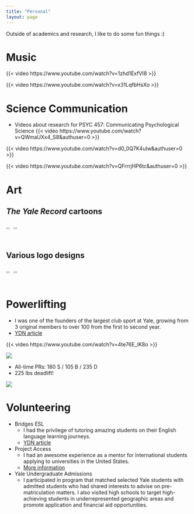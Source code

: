 ```yaml
---
title: "Personal"
layout: page
---
```

Outside of academics and research, I like to do some fun things :)

# Music
{{< video https://www.youtube.com/watch?v=1zhd1ExfVI8 >}}

{{< video https://www.youtube.com/watch?v=x31LqfbHsXo >}}

# Science Communication
- Videos about research for PSYC 457: Communicating Psychological Science
{{< video https://www.youtube.com/watch?v=QWmaUXx4_S8&authuser=0 >}}

{{< video https://www.youtube.com/watch?v=d0_0Q7K4uIw&authuser=0 >}}

{{< video https://www.youtube.com/watch?v=QFrrrjHP6tc&authuser=0 >}}

# Art 
## *The Yale Record* cartoons  
<div style="display: flex;">
  <img src="media/lanyard.png" width="50%"><img src="Cowboys.png" width="50%" >
</div>

## Various logo designs
<div style="display: flex;">
  <img src="media/CogSci%20Logo2.png" width="50%"><img src="media/Sticker6.png" width="50%">
</div>

# Powerlifting
- I was one of the founders of the largest club sport at Yale, growing from 3 original members to over 100 from the first to second year.  
- [YDN article](https://yaledailynews.com/blog/2022/11/02/club-powerlifting-host-its-first-meet-of-the-year/)

{{< video https://www.youtube.com/watch?v=4te76E_lK8o >}}

![](media/ypl.JPG)

- All-time PRs: 180 S / 105 B / 235 D
- 225 lbs deadlift!  

![](media/225.gif)

# Volunteering
- Bridges ESL
  - I had the privilege of tutoring amazing students on their English language learning journeys.
  - [YDN article](https://yaledailynews.com/blog/2022/10/26/bridges-esl-connects-yale-and-new-haven-through-interactive-english-lessons/)
- Project Access
  - I had an awesome experience as a mentor for international students applying to universities in the United States.
  - [More information](https://projectaccess.org/)
- Yale Undergraduate Admissions
  - I participated in program that matched selected Yale students with admitted students who had shared interests to advise on pre-matriculation matters. I also visited high schools to target high-achieving students in underrepresented geographic areas and promote application and financial aid opportunities.

